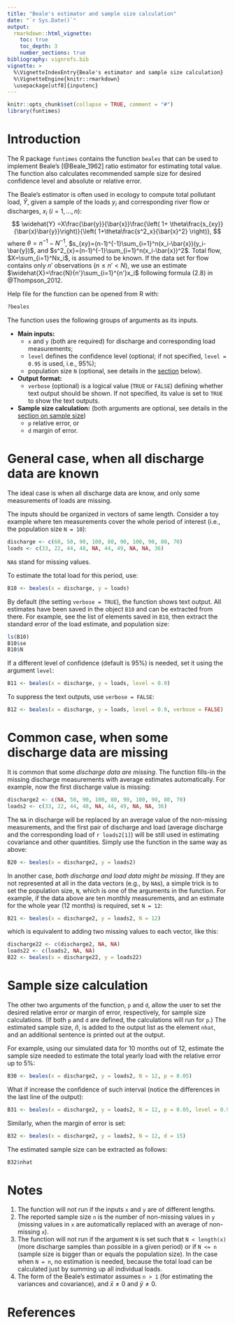 ---
title: "Beale's estimator and sample size calculation"
date: "`r Sys.Date()`"
output: 
  rmarkdown::html_vignette:
    toc: true
    toc_depth: 3
    number_sections: true
bibliography: vignrefs.bib
vignette: >
  %\VignetteIndexEntry{Beale's estimator and sample size calculation}
  %\VignetteEngine{knitr::rmarkdown}
  \usepackage[utf8]{inputenc}
---
  
```{r, echo = FALSE, message = FALSE}
knitr::opts_chunk$set(collapse = TRUE, comment = "#")
library(funtimes)
```

# Introduction

The R package `funtimes` contains the function `beales` that can be used to implement Beale's [@Beale_1962] ratio estimator for estimating total value. The function also calculates recommended sample size for desired confidence level and absolute or relative error.

The Beale's estimator is often used in ecology to compute total pollutant load, $\widehat{Y}$, given a sample of the loads $y_i$ and corresponding river flow or discharges, $x_i$ ($i = 1,\ldots,n$):
$$
\widehat{Y}
=X\frac{\bar{y}}{\bar{x}}\frac{\left( 1+ \theta\frac{s_{xy}}{\bar{x}\bar{y}}\right)}{\left( 1+\theta\frac{s^2_x}{\bar{x}^2} \right)},
$$
where $\theta=n^{-1} - N^{-1}$, $s_{xy}=(n-1)^{-1}\sum_{i=1}^n(x_i-\bar{x})(y_i-\bar{y})$, and $s^2_{x}=(n-1)^{-1}\sum_{i=1}^n(x_i-\bar{x})^2$. 
Total flow, $X=\sum_{i=1}^Nx_i$, is assumed to be known. If the data set for flow contains only  $n'$ observations ($n\leqslant n'< N$), we use an estimate $\widehat{X}=\frac{N}{n'}\sum_{i=1}^{n'}x_i$ following formula (2.8) in @Thompson_2012.

Help file for the function can be opened from R with:
```{r eval = FALSE}
?beales
```


The function uses the following groups of arguments as its inputs.

* **Main inputs:** 
  + `x` and `y` (both are required) for discharge and corresponding load measurements; 
  + `level` defines the confidence level (optional; if not specified, `level = 0.95` is used, i.e., 95%); 
  + population size `N` (optional, see details in the [section](#sec:dm) below).
* **Output format:** 
  + `verbose` (optional) is a logical value (`TRUE` or `FALSE`) defining whether text output should be shown. If not specified, its value is set to `TRUE` to show the text outputs.
* **Sample size calculation:** (both arguments are optional, see details in the [section on sample size](#sec:samsize))
  + `p` relative error, or 
  + `d` margin of error.


# General case, when all discharge data are known

The ideal case is when all discharge data are know, and only some measurements of loads are missing.

The inputs should be organized in vectors of same length. Consider a toy example where ten measurements cover the whole period of interest (i.e., the population size `N = 10`):
```{r}
discharge <- c(60, 50, 90, 100, 80, 90, 100, 90, 80, 70)
loads <- c(33, 22, 44, 48, NA, 44, 49, NA, NA, 36)
```
`NA`s stand for missing values.

To estimate the total load for this period, use:
```{r}
B10 <- beales(x = discharge, y = loads)
```
By default (the setting `verbose = TRUE`), the function shows text output. All estimates have been saved in the object `B10` and can be extracted from there. For example, see the list of elements saved in `B10`, then extract the standard error of the load estimate, and population size:
```{r}
ls(B10)
B10$se
B10$N
```

If a different level of confidence (default is 95%) is needed, set it using the argument `level`:
```{r}
B11 <- beales(x = discharge, y = loads, level = 0.9)
```

To suppress the text outputs, use `verbose = FALSE`:
```{r}
B12 <- beales(x = discharge, y = loads, level = 0.9, verbose = FALSE)
```


# Common case, when some discharge data are missing {#sec:dm}

It is common that some *discharge data are missing*. The function fills-in the missing discharge measurements with average estimates automatically. For example, now the first discharge value is missing:
```{r}
discharge2 <- c(NA, 50, 90, 100, 80, 90, 100, 90, 80, 70)
loads2 <- c(33, 22, 44, 48, NA, 44, 49, NA, NA, 36)
```

The `NA` in discharge will be replaced by an average value of the non-missing measurements, and the first pair of discharge and load (average discharge and the corresponding load of `r loads2[1]`) will be still used in estimating covariance and other quantities. Simply use the function in the same way as above:
```{r}
B20 <- beales(x = discharge2, y = loads2)
```

In another case, *both discharge and load data might be missing*. If they are not represented at all in the data vectors (e.g., by `NA`s), a simple trick is to set the population size, `N`, which is one of the arguments in the function. For example, if the data above are ten monthly measurements, and an estimate for the whole year (12 months) is required, set `N = 12`:
```{r}
B21 <- beales(x = discharge2, y = loads2, N = 12)
```
which is equivalent to adding two missing values to each vector, like this:
```{r}
discharge22 <- c(discharge2, NA, NA)
loads22 <- c(loads2, NA, NA)
B22 <- beales(x = discharge22, y = loads22)
```


# Sample size calculation {#sec:samsize}

The other two arguments of the function, `p` and `d`, allow the user to set the desired relative error or margin of error, respectively, for sample size calculations. (If both `p` and `d` are defined, the calculations will run for `p`.) The estimated sample size, $\hat{n}$, is added to the output list as the element `nhat`, and an additional sentence is printed out at the output.

For example, using our simulated data for 10 months out of 12, estimate the sample size needed to estimate the total yearly load with the relative error up to 5%:
```{r}
B30 <- beales(x = discharge2, y = loads2, N = 12, p = 0.05)
```

What if increase the confidence of such interval (notice the differences in the last line of the output):
```{r}
B31 <- beales(x = discharge2, y = loads2, N = 12, p = 0.05, level = 0.99)
```

Similarly, when the margin of error is set:
```{r}
B32 <- beales(x = discharge2, y = loads2, N = 12, d = 15)
```

The estimated sample size can be extracted as follows:
```{r}
B32$nhat
```


# Notes

1. The function will not run if the inputs `x` and `y` are of different lengths.
2. The reported sample size `n` is the number of non-missing values in `y` (missing values in `x` are automatically replaced with an average of non-missing `x`).
3. The function will not run if the argument `N` is set such that `N < length(x)` (more discharge samples than possible in a given period) or if `N <= n` (sample size is bigger than or equals the population size). In the case when `N = n`, no estimation is needed, because the total load can be calculated just by summing up all individual loads.
4. The form of the Beale's estimator assumes `n > 1` (for estimating the variances and covariance), and $\bar{x}\neq 0$ and $\bar{y}\neq 0$.


# References
